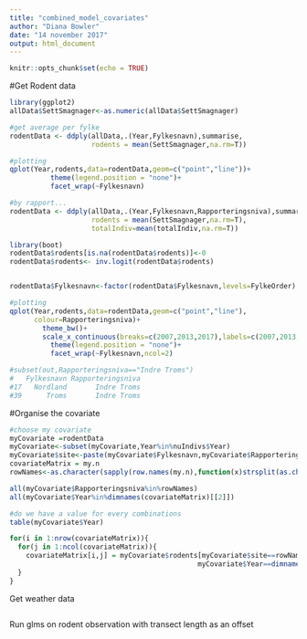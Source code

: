 ```yaml
---
title: "combined_model_covariates"
author: "Diana Bowler"
date: "14 november 2017"
output: html_document
---
```


```r

knitr::opts_chunk$set(echo = TRUE)

```

#Get Rodent data

```r

library(ggplot2)
allData$SettSmagnager<-as.numeric(allData$SettSmagnager)

#get average per fylke
rodentData <- ddply(allData,.(Year,Fylkesnavn),summarise,
                    rodents = mean(SettSmagnager,na.rm=T))

#plotting
qplot(Year,rodents,data=rodentData,geom=c("point","line"))+
          theme(legend.position = "none")+
          facet_wrap(~Fylkesnavn)

#by rapport...
rodentData <- ddply(allData,.(Year,Fylkesnavn,Rapporteringsniva),summarise,
                    rodents = mean(SettSmagnager,na.rm=T),
                    totalIndiv=mean(totalIndiv,na.rm=T))

library(boot)
rodentData$rodents[is.na(rodentData$rodents)]<-0
rodentData$rodents<- inv.logit(rodentData$rodents)


rodentData$Fylkesnavn<-factor(rodentData$Fylkesnavn,levels=FylkeOrder)

#plotting
qplot(Year,rodents,data=rodentData,geom=c("point","line"),
      colour=Rapporteringsniva)+
        theme_bw()+
        scale_x_continuous(breaks=c(2007,2013,2017),labels=c(2007,2013,2017))+
          theme(legend.position = "none")+
          facet_wrap(~Fylkesnavn,ncol=2)

#subset(out,Rapporteringsniva=="Indre Troms")
#   Fylkesnavn Rapporteringsniva
#17   Nordland       Indre Troms
#39      Troms       Indre Troms
```


#Organise the covariate

```r

#choose my covariate
myCovariate =rodentData
myCovariate<-subset(myCovariate,Year%in%nuIndivs$Year)
myCovariate$site<-paste(myCovariate$Fylkesnavn,myCovariate$Rapporteringsniva,sep="_")
covariateMatrix = my.n
rowNames<-as.character(sapply(row.names(my.n),function(x)strsplit(as.character(x),"#")[[1]][1]))

all(myCovariate$Rapporteringsniva%in%rowNames)
all(myCovariate$Year%in%dimnames(covariateMatrix)[[2]])

#do we have a value for every combinations
table(myCovariate$Year)

for(i in 1:nrow(covariateMatrix)){
  for(j in 1:ncol(covariateMatrix)){
    covariateMatrix[i,j] = myCovariate$rodents[myCovariate$site==rowNames[i]&
                                              myCovariate$Year==dimnames(covariateMatrix)[[2]][j]]
  }
}

```

Get weather data

```r


```

Run glms on rodent observation with transect length as an offset

```r


```

